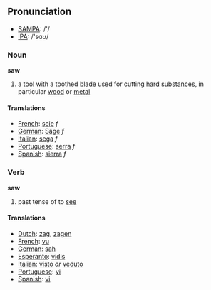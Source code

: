 == Pronunciation ==
*[[w:SAMPA|SAMPA]]: /'/
*[[w:IPA|IPA]]: /'sɑʊ/

=== Noun ===

'''saw'''

# a [[tool]] with a toothed [[blade]] used for cutting [[hard]] [[substance]]s, in particular [[wood]] or [[metal]]

==== Translations ====
*[[French]]: [[scie]] ''f''
*[[German]]: [[Säge]] ''f''
*[[Italian]]: [[sega]] ''f''
*[[Portuguese]]: [[serra]] ''f''
*[[Spanish]]: [[sierra]] ''f''

=== Verb ===

'''saw'''

# past tense of to [[see]]

==== Translations ====
*[[Dutch]]: [[zag]], [[zagen]]
*[[French]]: [[vu]]
*[[German]]: [[sah]]
*[[Esperanto]]: [[vidis]]
*[[Italian]]: [[visto]] ''or'' [[veduto]]
*[[Portuguese]]: [[vi]]
*[[Spanish]]: [[vi]]
